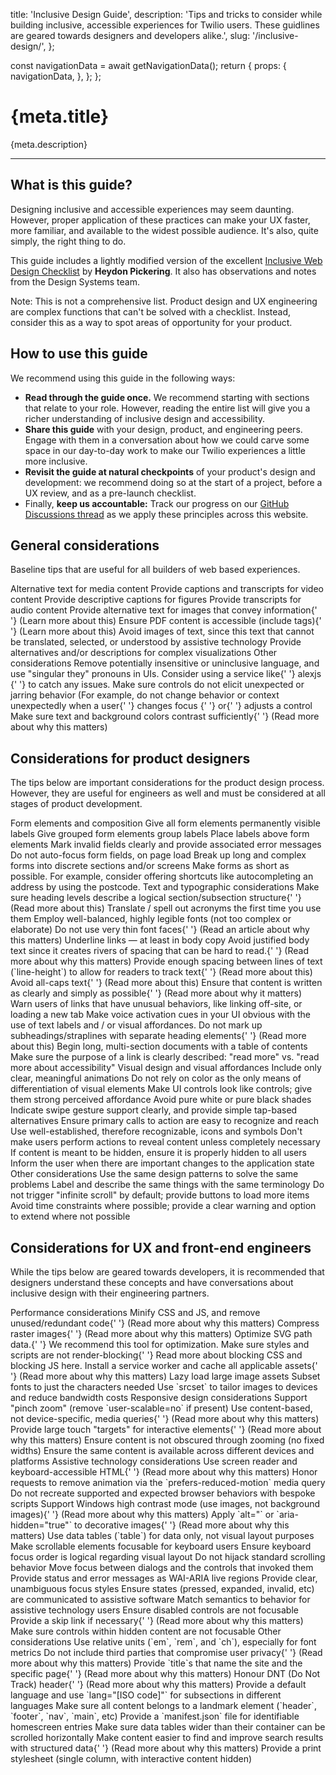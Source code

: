   title: 'Inclusive Design Guide',
  description:
    'Tips and tricks to consider while building inclusive, accessible experiences for Twilio users. These guidlines are geared towards designers and developers alike.',
  slug: '/inclusive-design/',
};



  const navigationData = await getNavigationData();
  return {
    props: {
      navigationData,
    },
  };
};

<content>
<h1>{meta.title}</h1>

<p>{meta.description}</p>

</content>

---

<contentwrapper>

<!-- <PageAside data={props.data.mdx} /> -->

<content>

## What is this guide?

Designing inclusive and accessible experiences may seem daunting. However, proper application of these practices can make your UX faster, more familiar, and available to the widest possible audience. It's also, quite simply, the right thing to do.

This guide includes a lightly modified version of the excellent [Inclusive Web Design Checklist](https://github.com/Heydon/inclusive-design-checklist) by **Heydon Pickering**. It also has observations and notes from the Design Systems team.

Note: This is not a comprehensive list. Product design and UX engineering are complex functions that can't be solved with a checklist. Instead, consider this as a way to spot areas of opportunity for your product.

## How to use this guide

We recommend using this guide in the following ways:

- **Read through the guide once.** We recommend starting with sections that relate to your role. However, reading the entire list will give you a richer understanding of inclusive design and accessibility.
- **Share this guide** with your design, product, and engineering peers. Engage with them in a conversation about how we could carve some space in our day-to-day work to make our Twilio experiences a little more inclusive.
- **Revisit the guide at natural checkpoints** of your product's design and development: we recommend doing so at the start of a project, before a UX review, and as a pre-launch checklist.
- Finally, **keep us accountable:** Track our progress on our [GitHub Discussions thread](https://github.com/twilio-labs/paste/discussions/561) as we apply these principles across this website.

## General considerations

Baseline tips that are useful for all builders of web based experiences.

<Stack orientation="vertical" spacing="space30">
  <Disclosure>
    <DisclosureHeading as="h3" variant="heading30">
      Alternative text for media content
    </DisclosureHeading>
    <DisclosureContent>
      <UnorderedList>
        <ListItem>Provide captions and transcripts for video content</ListItem>
        <ListItem>Provide descriptive captions for figures</ListItem>
        <ListItem>Provide transcripts for audio content</ListItem>
        <ListItem>
          Provide alternative text for images that convey information{' '}
          <Anchor showExternal href="https://www.w3.org/WAI/tutorials/images/decision-tree/">
            (Learn more about this)
          </Anchor>
        </ListItem>
        <ListItem>
          Ensure PDF content is accessible (include tags){' '}
          <Anchor showExternal href="https://webaim.org/techniques/acrobat/">
            (Learn more about this)
          </Anchor>
        </ListItem>
        <ListItem>
          Avoid images of text, since this text that cannot be translated, selected, or understood by assistive
          technology
        </ListItem>
        <ListItem>Provide alternatives and/or descriptions for complex visualizations</ListItem>
      </UnorderedList>
    </DisclosureContent>
  </Disclosure>
  <Disclosure>
    <DisclosureHeading as="h3" variant="heading30">
      Other considerations
    </DisclosureHeading>
    <DisclosureContent>
      <UnorderedList>
        <ListItem>
          Remove potentially insensitive or uninclusive language, and use "singular they" pronouns in UIs. Consider
          using a service like{' '}
          <Anchor showExternal href="http://alexjs.com/">
            alexjs
          </Anchor>{' '}
          to catch any issues.
        </ListItem>
        <ListItem>
          Make sure controls do not elicit unexpected or jarring behavior (For example, do not change behavior or
          context unexpectedly when a user{' '}
          <Anchor showExternal href="https://www.w3.org/TR/UNDERSTANDING-WCAG20/consistent-behavior-receive-focus.html">
            changes focus
          </Anchor>{' '}
          or{' '}
          <Anchor
            showExternal
            href="https://www.w3.org/TR/UNDERSTANDING-WCAG20/consistent-behavior-unpredictable-change.html"
          >
            adjusts a control
          </Anchor>
        </ListItem>
        <ListItem>
          Make sure text and background colors contrast sufficiently{' '}
          <Anchor showExternal href="https://accessibility.blog.gov.uk/2016/06/17/colour-contrast-why-does-it-matter/">
            (Read more about why this matters)
          </Anchor>
        </ListItem>
      </UnorderedList>
    </DisclosureContent>
  </Disclosure>
</Stack>

## Considerations for product designers

The tips below are important considerations for the product design process. However, they are useful for engineers as well and must be considered at all stages of product development.

<Stack orientation="vertical" spacing="space30">
  <Disclosure>
    <DisclosureHeading as="h3" variant="heading30">
      Form elements and composition
    </DisclosureHeading>
    <DisclosureContent>
      <UnorderedList>
        <ListItem>Give all form elements permanently visible labels</ListItem>
        <ListItem>Give grouped form elements group labels</ListItem>
        <ListItem>Place labels above form elements</ListItem>
        <ListItem>Mark invalid fields clearly and provide associated error messages</ListItem>
        <ListItem>Do not auto-focus form fields, on page load</ListItem>
        <ListItem>Break up long and complex forms into discrete sections and/or screens</ListItem>
        <ListItem>
          Make forms as short as possible. For example, consider offering shortcuts like autocompleting an address by
          using the postcode.
        </ListItem>
      </UnorderedList>
    </DisclosureContent>
  </Disclosure>
  <Disclosure>
    <DisclosureHeading as="h3" variant="heading30">
      Text and typographic considerations
    </DisclosureHeading>
    <DisclosureContent>
      <UnorderedList>
        <ListItem>
          Make sure heading levels describe a logical section/subsection structure{' '}
          <Anchor showExternal href="https://webaim.org/techniques/semanticstructure/">
            (Read more about this)
          </Anchor>
        </ListItem>
        <ListItem>Translate / spell out acronyms the first time you use them</ListItem>
        <ListItem>Employ well-balanced, highly legible fonts (not too complex or elaborate)</ListItem>
        <ListItem>
          Do not use very thin font faces{' '}
          <Anchor
            showExternal
            href="http://www.telegraph.co.uk/science/2016/10/23/internet-is-becoming-unreadable-because-of-a-trend-towards-light/"
          >
            (Read an article about why this matters)
          </Anchor>
        </ListItem>
        <ListItem>Underline links — at least in body copy</ListItem>
        <ListItem>
          Avoid justified body text since it creates rivers of spacing that can be hard to read.{' '}
          <Anchor showExternal href="https://www.w3.org/TR/WCAG20-TECHS/F88.html">
            (Read more about why this matters)
          </Anchor>
        </ListItem>
        <ListItem>
          Provide enough spacing between lines of text (`line-height`) to allow for readers to track text{' '}
          <Anchor showExternal href="https://www.w3.org/TR/WCAG20-TECHS/C21.html">
            (Read more about this)
          </Anchor>
        </ListItem>
        <ListItem>
          Avoid all-caps text{' '}
          <Anchor showExternal href="https://github.com/humanmade/hm-pattern-library/issues/75">
            (Read more about this)
          </Anchor>
        </ListItem>
        <ListItem>
          Ensure that content is written as clearly and simply as possible{' '}
          <Anchor showExternal href="https://www.w3.org/TR/UNDERSTANDING-WCAG20/meaning-supplements.html">
            (Read more about why it matters)
          </Anchor>
        </ListItem>
        <ListItem>
          Warn users of links that have unusual behaviors, like linking off-site, or loading a new tab
        </ListItem>
        <ListItem>
          Make voice activation cues in your UI obvious with the use of text labels and / or visual affordances.
        </ListItem>
        <ListItem>
          Do not mark up subheadings/straplines with separate heading elements{' '}
          <Anchor showExternal href="https://css-tricks.com/html-for-subheadings-and-headings/">
            (Read more about this)
          </Anchor>
        </ListItem>
        <ListItem>Begin long, multi-section documents with a table of contents</ListItem>
        <ListItem>
          Make sure the purpose of a link is clearly described: "read more" vs. "read more about accessibility"
        </ListItem>
      </UnorderedList>
    </DisclosureContent>
  </Disclosure>
  <Disclosure>
    <DisclosureHeading as="h3" variant="heading30">
      Visual design and visual affordances
    </DisclosureHeading>
    <DisclosureContent>
      <UnorderedList>
        <ListItem>Include only clear, meaningful animations</ListItem>
        <ListItem>Do not rely on color as the only means of differentiation of visual elements</ListItem>
        <ListItem>Make UI controls look like controls; give them strong perceived affordance</ListItem>
        <ListItem>Avoid pure white or pure black shades</ListItem>
        <ListItem>Indicate swipe gesture support clearly, and provide simple tap-based alternatives</ListItem>
        <ListItem>Ensure primary calls to action are easy to recognize and reach</ListItem>
        <ListItem>Use well-established, therefore recognizable, icons and symbols</ListItem>
        <ListItem>Don't make users perform actions to reveal content unless completely necessary</ListItem>
        <ListItem>If content is meant to be hidden, ensure it is properly hidden to all users</ListItem>
        <ListItem>Inform the user when there are important changes to the application state</ListItem>
      </UnorderedList>
    </DisclosureContent>
  </Disclosure>
  <Disclosure>
    <DisclosureHeading as="h3" variant="heading30">
      Other considerations
    </DisclosureHeading>
    <DisclosureContent>
      <UnorderedList>
        <ListItem>Use the same design patterns to solve the same problems</ListItem>
        <ListItem>Label and describe the same things with the same terminology</ListItem>
        <ListItem>Do not trigger "infinite scroll" by default; provide buttons to load more items</ListItem>
        <ListItem>
          Avoid time constraints where possible; provide a clear warning and option to extend where not possible
        </ListItem>
      </UnorderedList>
    </DisclosureContent>
  </Disclosure>
</Stack>

## Considerations for UX and front-end engineers

While the tips below are geared towards developers, it is recommended that designers understand these concepts and have conversations about inclusive design with their engineering partners.

<Stack orientation="vertical" spacing="space30">
  <Disclosure>
    <DisclosureHeading as="h3" variant="heading30">
      Performance considerations
    </DisclosureHeading>
    <DisclosureContent>
      <UnorderedList>
        <ListItem>
          Minify CSS and JS, and remove unused/redundant code{' '}
          <Anchor showExternal href="https://developers.google.com/speed/docs/insights/MinifyResources">(Read more about why this matters)</Anchor>
        </ListItem>
        <ListItem>
          Compress raster images{' '}
          <Anchor showExternal href="https://www.html5rocks.com/en/tutorials/speed/img-compression/">(Read more about why this matters)</Anchor>
        </ListItem>
        <ListItem>
          Optimize SVG path data.{' '}
          <Anchor showExternal href="https://jakearchibald.github.io/svgomg/">We recommend this tool for optimization.</Anchor>
        </ListItem>
        <ListItem>
          Make sure styles and scripts are not render-blocking{' '}
          Read more about <Anchor showExternal href="https://developers.google.com/web/fundamentals/performance/critical-rendering-path/render-blocking-css">blocking CSS</Anchor> and <Anchor showExternal href="https://developers.google.com/speed/docs/insights/BlockingJS">blocking JS</Anchor> here.
        </ListItem>
        <ListItem>
          Install a service worker and cache all applicable assets{' '}
          <Anchor showExternal href="https://css-tricks.com/serviceworker-for-offline/">(Read more about why this matters)</Anchor>
        </ListItem>
        <ListItem>Lazy load large image assets</ListItem>
        <ListItem>Subset fonts to just the characters needed</ListItem>
        <ListItem>Use `srcset` to tailor images to devices and reduce bandwidth costs</ListItem>
      </UnorderedList>
    </DisclosureContent>
  </Disclosure>

<Disclosure>
  <DisclosureHeading as="h3" variant="heading30">
    Responsive design considerations
  </DisclosureHeading>
  <DisclosureContent>
    <UnorderedList>
      <ListItem>Support "pinch zoom" (remove `user-scalable=no` if present)</ListItem>
      <ListItem>
        Use content-based, not device-specific, media queries{' '}
        <Anchor showExternal href="http://bradfrost.com/blog/post/7-habits-of-highly-effective-media-queries/#content">
          (Read more about why this matters)
        </Anchor>
      </ListItem>
      <ListItem>
        Provide large touch "targets" for interactive elements{' '}
        <Anchor
          showExternal
          href="http://www.bbc.co.uk/guidelines/futuremedia/accessibility/mobile/design/touch-target-size"
        >
          (Read more about why this matters)
        </Anchor>
      </ListItem>
      <ListItem>Ensure content is not obscured through zooming (no fixed widths)</ListItem>
      <ListItem>Ensure the same content is available across different devices and platforms</ListItem>
    </UnorderedList>
  </DisclosureContent>
</Disclosure>

  <Disclosure>
    <DisclosureHeading as="h3" variant="heading30">
      Assistive technology considerations
    </DisclosureHeading>
    <DisclosureContent>
      <UnorderedList>
        <ListItem>
          Use screen reader and keyboard-accessible HTML{' '}
          <Anchor showExternal href="https://developer.mozilla.org/en-US/docs/Learn/Accessibility/HTML">(Read more about why this matters)</Anchor>
        </ListItem>
        <ListItem>Honor requests to remove animation via the `prefers-reduced-motion` media query</ListItem>
        <ListItem>Do not recreate supported and expected browser behaviors with bespoke scripts</ListItem>
        <ListItem>
          Support Windows high contrast mode (use images, not background images){' '}
          <Anchor showExternal href="http://adrianroselli.com/2012/08/css-background-images-high-contrast-mode.html">
            (Read more about why this matters)
          </Anchor>
        </ListItem>
        <ListItem>
          Apply `alt="` or `aria-hidden="true"` to decorative images{' '}
          <Anchor showExternal href="https://www.w3.org/WAI/tutorials/images/decorative/">(Read more about why this matters)</Anchor>
        </ListItem>
        <ListItem>Use data tables (`table`) for data only, not visual layout purposes</ListItem>
        <ListItem>Make scrollable elements focusable for keyboard users</ListItem>
        <ListItem>Ensure keyboard focus order is logical regarding visual layout</ListItem>
        <ListItem>Do not hijack standard scrolling behavior</ListItem>
        <ListItem>Move focus between dialogs and the controls that invoked them</ListItem>
        <ListItem>Provide status and error messages as WAI-ARIA live regions</ListItem>
        <ListItem>Provide clear, unambiguous focus styles</ListItem>
        <ListItem>Ensure states (pressed, expanded, invalid, etc) are communicated to assistive software</ListItem>
        <ListItem>Match semantics to behavior for assistive technology users</ListItem>
        <ListItem>Ensure disabled controls are not focusable</ListItem>
        <ListItem>
          Provide a skip link if necessary{' '}
          <Anchor showExternal href="https://webaim.org/techniques/skipnav/">(Read more about why this matters)</Anchor>
        </ListItem>
        <ListItem>Make sure controls within hidden content are not focusable</ListItem>
      </UnorderedList>
    </DisclosureContent>
  </Disclosure>
  <Disclosure>
    <DisclosureHeading as="h3" variant="heading30">
      Other considerations
    </DisclosureHeading>
    <DisclosureContent>
      <UnorderedList>
        <ListItem>Use relative units (`em`, `rem`, and `ch`), especially for font metrics</ListItem>
        <ListItem>
          Do not include third parties that compromise user privacy{' '}
          <Anchor showExternal href="https://css-tricks.com/potential-dangers-of-third-party-javascript/">(Read more about why this matters)</Anchor>
        </ListItem>
        <ListItem>
          Provide `title`s that name the site and the specific page{' '}
          <Anchor showExternal href="https://www.w3.org/TR/WCAG20-TECHS/G88.html">(Read more about why this matters)</Anchor>
        </ListItem>
        <ListItem>
          Honour DNT (Do Not Track) header{' '}
          <Anchor showExternal href="https://developer.mozilla.org/en-US/docs/Web/HTTP/Headers/DNT">(Read more about why this matters)</Anchor>
        </ListItem>
        <ListItem>
          Provide a default language and use `lang="[ISO code]"` for subsections in different languages
        </ListItem>
        <ListItem>
          Make sure all content belongs to a landmark element (`header`, `footer`, `nav`, `main`, etc)
        </ListItem>
        <ListItem>Provide a `manifest.json` file for identifiable homescreen entries</ListItem>
        <ListItem>Make sure data tables wider than their container can be scrolled horizontally</ListItem>
        <ListItem>
          Make content easier to find and improve search results with structured data{' '}
          <Anchor showExternal href="https://developers.google.com/search/docs/guides/prototype">(Read more about why this matters)</Anchor>
        </ListItem>
        <ListItem>Provide a print stylesheet (single column, with interactive content hidden)</ListItem>
      </UnorderedList>
    </DisclosureContent>
  </Disclosure>
  </Stack>
</content>
</contentwrapper>
